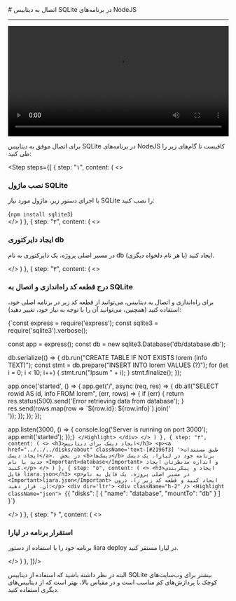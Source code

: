 

<Layout>
<Head>
<title>مستندات اتصال به دیتابیس SQLite در NodeJS - لیارا</title>
</Head>
# اتصال به دیتابیس SQLite در برنامه‌های NodeJS
<hr className="mb-2" />
<video
    src="https://files.liara.ir/liara/nodejs/nodejs-sqlite.mp4"
    controls="controls"
    className="block w-full"
    width="100%"
></video>
<br />


برای اتصال موفق به دیتابیس SQLite در برنامه‌های NodeJS کافیست تا گام‌های زیر را طی کنید:
<div className="h-2" />

<Step  steps={[
    {
    step: "۱",
    content: (
    <>
            <h3>نصب ماژول SQLite</h3>
            <p>با اجرای دستور زیر، ماژول مورد نیاز SQLite را نصب کنید:</p>
            <div dir='ltr'>
                <Highlight className="bash">
                    {`npm install sqlite3`}
                </Highlight>
            </div>
    </>
    )
    },
    {
    step: "۲",
    content: (
    <>
            <h3>ایجاد دایرکتوری db</h3>
            <p>در مسیر اصلی پروژه، یک دایرکتوری به نام <Important>db</Important> (یا هر نام دلخواه دیگری) ایجاد کنید.</p>
    </>
    )
    },
    {
    step: "۳",
    content: (
    <>
            <h3>درج قطعه کد راه‌اندازی و اتصال به SQLite</h3>
            <p>برای راه‌اندازی و اتصال به دیتابیس، می‌توانید از قطعه کد زیر در برنامه اصلی خود، استفاده کنید (همچنین، می‌توانید آن را با توجه به نیاز خود، تغییر دهید):</p>
            <div dir='ltr'>
                <Highlight className="js">
                    {`const express = require('express');
const sqlite3 = require('sqlite3').verbose();

const app = express();
const db = new sqlite3.Database('db/database.db');

db.serialize(() => {
  db.run("CREATE TABLE IF NOT EXISTS lorem (info TEXT)");
  const stmt = db.prepare("INSERT INTO lorem VALUES (?)");
  for (let i = 0; i < 10; i++) {
      stmt.run("Ipsum " + i);
  }
  stmt.finalize();
});

app.once('started', () => {
  app.get('/', async (req, res) => {
    db.all("SELECT rowid AS id, info FROM lorem", (err, rows) => {
      if (err) {
        return res.status(500).send('Error retrieving data from database');
      }
      res.send(rows.map(row => \`\${row.id}: \${row.info}\`).join('<br>'));
    });
  });
});

app.listen(3000, () => {
  console.log('Server is running on port 3000');
  app.emit('started');
});`}
                </Highlight>
            </div>
    </>
    )
    },
    {
    step: "۴",
    content: (
    <>
        <h3>ایجاد دیسک برای دیتابیس</h3>
        <p><a href="../../../disks/about" className='text-[#2196f3] '>طبق مستندات ایجاد دیسک</a>،  در بخش <b>دیسک‌ها</b> برنامه خود در لیارا، یک دیسک جدید با نام <Important>database</Important> و اندازه مدنظرتان ایجاد کنید.</p>
    </>
    )
    },
    {
    step: "۵",
    content: (
    <>
        <h3>ایجاد و پیکربندی فایل liara.json</h3>
        <p>در مسیر اصلی پروژه، یک فایل به نام <Important>liara.json</Important> ایجاد کنید و قطعه کد زیر را، درون آن، قرار دهید:</p>
        <div dir='ltr'>
        <div className="h-2" />
        <Highlight className="json">
        {`{
    "disks": [
        {
            "name": "database",
            "mountTo": "db"
        }
    ]
}`}
        </Highlight>
        </div>
    </>
    )
    },
    {
    step: "۶ ",
    content: (
    <>
        <h3>استقرار برنامه در لیارا</h3>
        <p>برنامه خود را با استفاده از دستور <Important>liara deploy</Important> در لیارا مستقر کنید.</p>
    </>
    )
    },
]}/>
<div className="h-4" />

البته در نظر داشته باشید که استفاده از دیتابیس SQLite بیشتر برای وب‌سایت‌های کوچک با پردازش‌های کم مناسب است و 
در مقیاس بالا، بهتر است که از دیتابیس‌های دیگری استفاده کنید. 

</Layout>